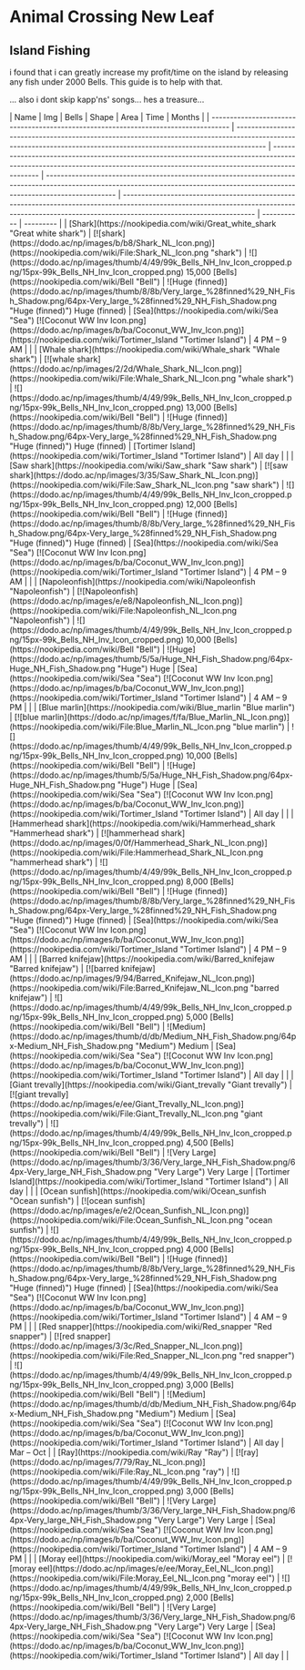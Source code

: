 
# Animal Crossing New Leaf

## Island Fishing
<div className="text-wrap">
i found that i can greatly increase my profit/time on the island by releasing any fish under 2000 Bells. 
This guide is to help with that.

... also i dont skip kapp'ns' songs... hes a treasure...

</div>
| Name                                                                                | Img                                                                                                                                                                  | Bells                                                                                                                                                                      | Shape                                                                                                                                                                           | Area                                                                                                                                                                                             | Time        | Months    |
| ----------------------------------------------------------------------------------- | -------------------------------------------------------------------------------------------------------------------------------------------------------------------- | -------------------------------------------------------------------------------------------------------------------------------------------------------------------------- | ------------------------------------------------------------------------------------------------------------------------------------------------------------------------------- | ------------------------------------------------------------------------------------------------------------------------------------------------------------------------------------------------ | ----------- | --------- |
| [Shark](https://nookipedia.com/wiki/Great_white_shark "Great white shark")          | [![shark](https://dodo.ac/np/images/b/b8/Shark_NL_Icon.png)](https://nookipedia.com/wiki/File:Shark_NL_Icon.png "shark")                                             | ![](https://dodo.ac/np/images/thumb/4/49/99k_Bells_NH_Inv_Icon_cropped.png/15px-99k_Bells_NH_Inv_Icon_cropped.png) 15,000 [Bells](https://nookipedia.com/wiki/Bell "Bell") | ![Huge (finned)](https://dodo.ac/np/images/thumb/8/8b/Very_large_%28finned%29_NH_Fish_Shadow.png/64px-Very_large_%28finned%29_NH_Fish_Shadow.png "Huge (finned)") Huge (finned) | [Sea](https://nookipedia.com/wiki/Sea "Sea") [![Coconut WW Inv Icon.png](https://dodo.ac/np/images/b/ba/Coconut_WW_Inv_Icon.png)](https://nookipedia.com/wiki/Tortimer_Island "Tortimer Island") | 4 PM – 9 AM |           |
| [Whale shark](https://nookipedia.com/wiki/Whale_shark "Whale shark")                | [![whale shark](https://dodo.ac/np/images/2/2d/Whale_Shark_NL_Icon.png)](https://nookipedia.com/wiki/File:Whale_Shark_NL_Icon.png "whale shark")                     | ![](https://dodo.ac/np/images/thumb/4/49/99k_Bells_NH_Inv_Icon_cropped.png/15px-99k_Bells_NH_Inv_Icon_cropped.png) 13,000 [Bells](https://nookipedia.com/wiki/Bell "Bell") | ![Huge (finned)](https://dodo.ac/np/images/thumb/8/8b/Very_large_%28finned%29_NH_Fish_Shadow.png/64px-Very_large_%28finned%29_NH_Fish_Shadow.png "Huge (finned)") Huge (finned) | [Tortimer Island](https://nookipedia.com/wiki/Tortimer_Island "Tortimer Island")                                                                                                                 | All day     |           |
| [Saw shark](https://nookipedia.com/wiki/Saw_shark "Saw shark")                      | [![saw shark](https://dodo.ac/np/images/3/35/Saw_Shark_NL_Icon.png)](https://nookipedia.com/wiki/File:Saw_Shark_NL_Icon.png "saw shark")                             | ![](https://dodo.ac/np/images/thumb/4/49/99k_Bells_NH_Inv_Icon_cropped.png/15px-99k_Bells_NH_Inv_Icon_cropped.png) 12,000 [Bells](https://nookipedia.com/wiki/Bell "Bell") | ![Huge (finned)](https://dodo.ac/np/images/thumb/8/8b/Very_large_%28finned%29_NH_Fish_Shadow.png/64px-Very_large_%28finned%29_NH_Fish_Shadow.png "Huge (finned)") Huge (finned) | [Sea](https://nookipedia.com/wiki/Sea "Sea") [![Coconut WW Inv Icon.png](https://dodo.ac/np/images/b/ba/Coconut_WW_Inv_Icon.png)](https://nookipedia.com/wiki/Tortimer_Island "Tortimer Island") | 4 PM – 9 AM |           |
| [Napoleonfish](https://nookipedia.com/wiki/Napoleonfish "Napoleonfish")             | [![Napoleonfish](https://dodo.ac/np/images/e/e8/Napoleonfish_NL_Icon.png)](https://nookipedia.com/wiki/File:Napoleonfish_NL_Icon.png "Napoleonfish")                 | ![](https://dodo.ac/np/images/thumb/4/49/99k_Bells_NH_Inv_Icon_cropped.png/15px-99k_Bells_NH_Inv_Icon_cropped.png) 10,000 [Bells](https://nookipedia.com/wiki/Bell "Bell") | ![Huge](https://dodo.ac/np/images/thumb/5/5a/Huge_NH_Fish_Shadow.png/64px-Huge_NH_Fish_Shadow.png "Huge") Huge                                                                  | [Sea](https://nookipedia.com/wiki/Sea "Sea") [![Coconut WW Inv Icon.png](https://dodo.ac/np/images/b/ba/Coconut_WW_Inv_Icon.png)](https://nookipedia.com/wiki/Tortimer_Island "Tortimer Island") | 4 AM – 9 PM |           |
| [Blue marlin](https://nookipedia.com/wiki/Blue_marlin "Blue marlin")                | [![blue marlin](https://dodo.ac/np/images/f/fa/Blue_Marlin_NL_Icon.png)](https://nookipedia.com/wiki/File:Blue_Marlin_NL_Icon.png "blue marlin")                     | ![](https://dodo.ac/np/images/thumb/4/49/99k_Bells_NH_Inv_Icon_cropped.png/15px-99k_Bells_NH_Inv_Icon_cropped.png) 10,000 [Bells](https://nookipedia.com/wiki/Bell "Bell") | ![Huge](https://dodo.ac/np/images/thumb/5/5a/Huge_NH_Fish_Shadow.png/64px-Huge_NH_Fish_Shadow.png "Huge") Huge                                                                  | [Sea](https://nookipedia.com/wiki/Sea "Sea") [![Coconut WW Inv Icon.png](https://dodo.ac/np/images/b/ba/Coconut_WW_Inv_Icon.png)](https://nookipedia.com/wiki/Tortimer_Island "Tortimer Island") | All day     |           |
| [Hammerhead shark](https://nookipedia.com/wiki/Hammerhead_shark "Hammerhead shark") | [![hammerhead shark](https://dodo.ac/np/images/0/0f/Hammerhead_Shark_NL_Icon.png)](https://nookipedia.com/wiki/File:Hammerhead_Shark_NL_Icon.png "hammerhead shark") | ![](https://dodo.ac/np/images/thumb/4/49/99k_Bells_NH_Inv_Icon_cropped.png/15px-99k_Bells_NH_Inv_Icon_cropped.png) 8,000 [Bells](https://nookipedia.com/wiki/Bell "Bell")  | ![Huge (finned)](https://dodo.ac/np/images/thumb/8/8b/Very_large_%28finned%29_NH_Fish_Shadow.png/64px-Very_large_%28finned%29_NH_Fish_Shadow.png "Huge (finned)") Huge (finned) | [Sea](https://nookipedia.com/wiki/Sea "Sea") [![Coconut WW Inv Icon.png](https://dodo.ac/np/images/b/ba/Coconut_WW_Inv_Icon.png)](https://nookipedia.com/wiki/Tortimer_Island "Tortimer Island") | 4 PM – 9 AM |           |
| [Barred knifejaw](https://nookipedia.com/wiki/Barred_knifejaw "Barred knifejaw")    | [![barred knifejaw](https://dodo.ac/np/images/9/94/Barred_Knifejaw_NL_Icon.png)](https://nookipedia.com/wiki/File:Barred_Knifejaw_NL_Icon.png "barred knifejaw")     | ![](https://dodo.ac/np/images/thumb/4/49/99k_Bells_NH_Inv_Icon_cropped.png/15px-99k_Bells_NH_Inv_Icon_cropped.png) 5,000 [Bells](https://nookipedia.com/wiki/Bell "Bell")  | ![Medium](https://dodo.ac/np/images/thumb/d/db/Medium_NH_Fish_Shadow.png/64px-Medium_NH_Fish_Shadow.png "Medium") Medium                                                        | [Sea](https://nookipedia.com/wiki/Sea "Sea") [![Coconut WW Inv Icon.png](https://dodo.ac/np/images/b/ba/Coconut_WW_Inv_Icon.png)](https://nookipedia.com/wiki/Tortimer_Island "Tortimer Island") | All day     |           |
| [Giant trevally](https://nookipedia.com/wiki/Giant_trevally "Giant trevally")       | [![giant trevally](https://dodo.ac/np/images/e/ee/Giant_Trevally_NL_Icon.png)](https://nookipedia.com/wiki/File:Giant_Trevally_NL_Icon.png "giant trevally")         | ![](https://dodo.ac/np/images/thumb/4/49/99k_Bells_NH_Inv_Icon_cropped.png/15px-99k_Bells_NH_Inv_Icon_cropped.png) 4,500 [Bells](https://nookipedia.com/wiki/Bell "Bell")  | ![Very Large](https://dodo.ac/np/images/thumb/3/36/Very_large_NH_Fish_Shadow.png/64px-Very_large_NH_Fish_Shadow.png "Very Large") Very Large                                    | [Tortimer Island](https://nookipedia.com/wiki/Tortimer_Island "Tortimer Island")                                                                                                                 | All day     |           |
| [Ocean sunfish](https://nookipedia.com/wiki/Ocean_sunfish "Ocean sunfish")          | [![ocean sunfish](https://dodo.ac/np/images/e/e2/Ocean_Sunfish_NL_Icon.png)](https://nookipedia.com/wiki/File:Ocean_Sunfish_NL_Icon.png "ocean sunfish")             | ![](https://dodo.ac/np/images/thumb/4/49/99k_Bells_NH_Inv_Icon_cropped.png/15px-99k_Bells_NH_Inv_Icon_cropped.png) 4,000 [Bells](https://nookipedia.com/wiki/Bell "Bell")  | ![Huge (finned)](https://dodo.ac/np/images/thumb/8/8b/Very_large_%28finned%29_NH_Fish_Shadow.png/64px-Very_large_%28finned%29_NH_Fish_Shadow.png "Huge (finned)") Huge (finned) | [Sea](https://nookipedia.com/wiki/Sea "Sea") [![Coconut WW Inv Icon.png](https://dodo.ac/np/images/b/ba/Coconut_WW_Inv_Icon.png)](https://nookipedia.com/wiki/Tortimer_Island "Tortimer Island") | 4 AM – 9 PM |           |
| [Red snapper](https://nookipedia.com/wiki/Red_snapper "Red snapper")                | [![red snapper](https://dodo.ac/np/images/3/3c/Red_Snapper_NL_Icon.png)](https://nookipedia.com/wiki/File:Red_Snapper_NL_Icon.png "red snapper")                     | ![](https://dodo.ac/np/images/thumb/4/49/99k_Bells_NH_Inv_Icon_cropped.png/15px-99k_Bells_NH_Inv_Icon_cropped.png) 3,000 [Bells](https://nookipedia.com/wiki/Bell "Bell")  | ![Medium](https://dodo.ac/np/images/thumb/d/db/Medium_NH_Fish_Shadow.png/64px-Medium_NH_Fish_Shadow.png "Medium") Medium                                                        | [Sea](https://nookipedia.com/wiki/Sea "Sea") [![Coconut WW Inv Icon.png](https://dodo.ac/np/images/b/ba/Coconut_WW_Inv_Icon.png)](https://nookipedia.com/wiki/Tortimer_Island "Tortimer Island") | All day     | Mar – Oct |
| [Ray](https://nookipedia.com/wiki/Ray "Ray")                                        | [![ray](https://dodo.ac/np/images/7/79/Ray_NL_Icon.png)](https://nookipedia.com/wiki/File:Ray_NL_Icon.png "ray")                                                     | ![](https://dodo.ac/np/images/thumb/4/49/99k_Bells_NH_Inv_Icon_cropped.png/15px-99k_Bells_NH_Inv_Icon_cropped.png) 3,000 [Bells](https://nookipedia.com/wiki/Bell "Bell")  | ![Very Large](https://dodo.ac/np/images/thumb/3/36/Very_large_NH_Fish_Shadow.png/64px-Very_large_NH_Fish_Shadow.png "Very Large") Very Large                                    | [Sea](https://nookipedia.com/wiki/Sea "Sea") [![Coconut WW Inv Icon.png](https://dodo.ac/np/images/b/ba/Coconut_WW_Inv_Icon.png)](https://nookipedia.com/wiki/Tortimer_Island "Tortimer Island") | 4 AM – 9 PM |           |
| [Moray eel](https://nookipedia.com/wiki/Moray_eel "Moray eel")                      | [![moray eel](https://dodo.ac/np/images/e/ee/Moray_Eel_NL_Icon.png)](https://nookipedia.com/wiki/File:Moray_Eel_NL_Icon.png "moray eel")                             | ![](https://dodo.ac/np/images/thumb/4/49/99k_Bells_NH_Inv_Icon_cropped.png/15px-99k_Bells_NH_Inv_Icon_cropped.png) 2,000 [Bells](https://nookipedia.com/wiki/Bell "Bell")  | ![Very Large](https://dodo.ac/np/images/thumb/3/36/Very_large_NH_Fish_Shadow.png/64px-Very_large_NH_Fish_Shadow.png "Very Large") Very Large                                    | [Sea](https://nookipedia.com/wiki/Sea "Sea") [![Coconut WW Inv Icon.png](https://dodo.ac/np/images/b/ba/Coconut_WW_Inv_Icon.png)](https://nookipedia.com/wiki/Tortimer_Island "Tortimer Island") | All day     |           |

